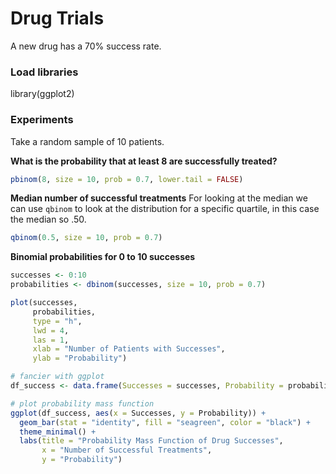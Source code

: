 # Drug Trials 
A new drug has a 70% success rate.

### Load libraries
library(ggplot2)

### Experiments
Take a random sample of 10 patients.

**What is the probability that at least 8 are successfully treated?**
```r
pbinom(8, size = 10, prob = 0.7, lower.tail = FALSE)
```

**Median number of successful treatments**
For looking at the median we can use `qbinom` to look at the distribution for a specific quartile, in this case the median so .50.
```r
qbinom(0.5, size = 10, prob = 0.7)
```

**Binomial probabilities for 0 to 10 successes**
```r
successes <- 0:10
probabilities <- dbinom(successes, size = 10, prob = 0.7)

plot(successes,
     probabilities,
     type = "h",
     lwd = 4,
     las = 1,
     xlab = "Number of Patients with Successes",
     ylab = "Probability")

# fancier with ggplot
df_success <- data.frame(Successes = successes, Probability = probabilities)

# plot probability mass function
ggplot(df_success, aes(x = Successes, y = Probability)) +
  geom_bar(stat = "identity", fill = "seagreen", color = "black") +
  theme_minimal() +
  labs(title = "Probability Mass Function of Drug Successes",
       x = "Number of Successful Treatments",
       y = "Probability")
```


